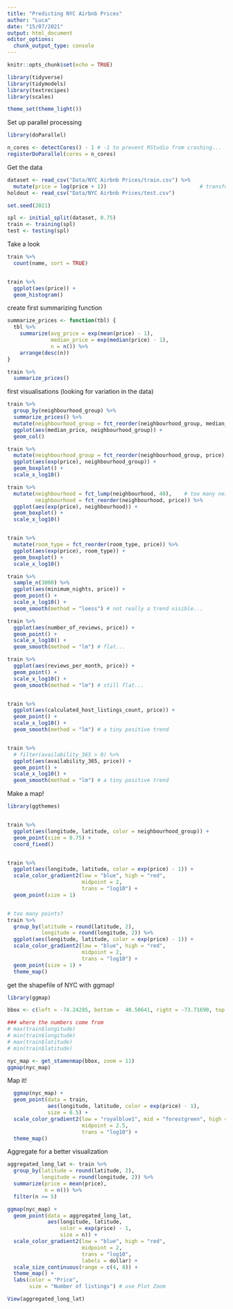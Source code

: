 ```yaml
---
title: "Predicting NYC Airbnb Prices"
author: "Luca"
date: "15/07/2021"
output: html_document
editor_options: 
  chunk_output_type: console
---
```


```r
knitr::opts_chunk$set(echo = TRUE)
```

```r
library(tidyverse)
library(tidymodels)
library(textrecipes)
library(scales)

theme_set(theme_light())
```

Set up parallel processing
```r
library(doParallel)

n_cores <- detectCores() - 1 # -1 to prevent RStudio from crashing...
registerDoParallel(cores = n_cores)
```

Get the data
```r
dataset <- read_csv("Data/NYC Airbnb Prices/train.csv") %>% 
  mutate(price = log(price + 1))                              # transforming the price => more symmetric distribution
holdout <- read_csv("Data/NYC Airbnb Prices/test.csv")

set.seed(2021)

spl <- initial_split(dataset, 0.75)
train <- training(spl)
test <- testing(spl)
```

Take a look
```r
train %>% 
  count(name, sort = TRUE)


train %>% 
  ggplot(aes(price)) + 
  geom_histogram()
```

create first summarizing function
```r
summarize_prices <- function(tbl) {
  tbl %>% 
    summarize(avg_price = exp(mean(price) - 1),
              median_price = exp(median(price) - 1),
              n = n()) %>% 
    arrange(desc(n))
}
```

```r
train %>% 
  summarize_prices()
```

first visualisations (looking for variation in the data)
```r
train %>% 
  group_by(neighbourhood_group) %>% 
  summarize_prices() %>% 
  mutate(neighbourhood_group = fct_reorder(neighbourhood_group, median_price)) %>% 
  ggplot(aes(median_price, neighbourhood_group)) + 
  geom_col()

train %>% 
  mutate(neighbourhood_group = fct_reorder(neighbourhood_group, price)) %>% 
  ggplot(aes(exp(price), neighbourhood_group)) + 
  geom_boxplot() + 
  scale_x_log10()

train %>% 
  mutate(neighbourhood = fct_lump(neighbourhood, 40),    # too many neighbourhoods => just take top 40
         neighbourhood = fct_reorder(neighbourhood, price)) %>% 
  ggplot(aes(exp(price), neighbourhood)) + 
  geom_boxplot() + 
  scale_x_log10()


train %>% 
  mutate(room_type = fct_reorder(room_type, price)) %>% 
  ggplot(aes(exp(price), room_type)) +
  geom_boxplot() +
  scale_x_log10()

train %>% 
  sample_n(3000) %>% 
  ggplot(aes(minimum_nights, price)) + 
  geom_point() +
  scale_x_log10() + 
  geom_smooth(method = "loess") # not really a trend visible...

train %>% 
  ggplot(aes(number_of_reviews, price)) +
  geom_point() + 
  scale_x_log10() +
  geom_smooth(method = "lm") # flat...

train %>% 
  ggplot(aes(reviews_per_month, price)) +
  geom_point() + 
  scale_x_log10() +
  geom_smooth(method = "lm") # still flat...


train %>% 
  ggplot(aes(calculated_host_listings_count, price)) +
  geom_point() +
  scale_x_log10() +
  geom_smooth(method = "lm") # a tiny positive trend


train %>% 
  # filter(availability_365 > 0) %>% 
  ggplot(aes(availability_365, price)) +
  geom_point() +
  scale_x_log10() +
  geom_smooth(method = "lm") # a tiny positive trend
```


Make a map!
```r
library(ggthemes)


train %>% 
  ggplot(aes(longitude, latitude, color = neighbourhood_group)) + 
  geom_point(size = 0.75) + 
  coord_fixed()


train %>% 
  ggplot(aes(longitude, latitude, color = exp(price) - 1)) +
  scale_color_gradient2(low = "blue", high = "red",
                        midpoint = 2,
                        trans = "log10") +
  geom_point(size = 1)


# too many points?
train %>% 
  group_by(latitude = round(latitude, 2),
           longitude = round(longitude, 2)) %>% 
  ggplot(aes(longitude, latitude, color = exp(price) - 1)) +
  scale_color_gradient2(low = "blue", high = "red",
                        midpoint = 2,
                        trans = "log10") +
  geom_point(size = 1) +
  theme_map()
```

get the shapefile of NYC with ggmap!
```r
library(ggmap)

bbox <- c(left = -74.24285, bottom =  40.50641, right = -73.71690, top = 40.91306)

### where the numbers come from
# max(train$longitude)
# min(train$longitude)
# max(train$latitude)
# min(train$latitude)

nyc_map <- get_stamenmap(bbox, zoom = 11)
ggmap(nyc_map)
```

Map it!
```r
  ggmap(nyc_map) +
  geom_point(data = train,
             aes(longitude, latitude, color = exp(price) - 1),
             size = 0.5) + 
  scale_color_gradient2(low = "royalblue1", mid = "forestgreen", high = "gold1",
                        midpoint = 2.5,
                        trans = "log10") +
  theme_map()
```

Aggregate for a better visualization
```r
aggregated_long_lat <- train %>% 
  group_by(latitude = round(latitude, 2),
           longitude = round(longitude, 2)) %>% 
  summarize(price = mean(price),
            n = n()) %>% 
  filter(n >= 5)

ggmap(nyc_map) +
  geom_point(data = aggregated_long_lat,
             aes(longitude, latitude,
                 color = exp(price) - 1,
                 size = n)) + 
  scale_color_gradient2(low = "blue", high = "red",
                        midpoint = 2,
                        trans = "log10",
                        labels = dollar) +
  scale_size_continuous(range = c(4, 8)) +
  theme_map() + 
  labs(color = "Price",
       size = "Number of listings") # use Plot Zoom
```



```r
View(aggregated_long_lat)
```

